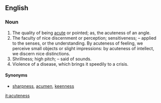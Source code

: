 ==English==
===Noun===
#The quality of being [[acute]] or pointed; as, the acuteness of an angle.
#The faculty of nice discernment or perception; sensitiveness; – applied to the senses, or the understanding. By acuteness of feeling, we perceive small objects or slight impressions: by acuteness of intellect, we discern nice distinctions.
#Shrillness; high pitch; – said of sounds.
#Violence of a disease, which brings it speedily to a crisis.

====Synonyms====
*[[sharpness]], [[acumen]], [[keenness]]

[[it:acuteness]]
